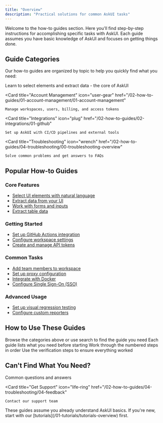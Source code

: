 ```yaml
---
title: "Overview"
description: "Practical solutions for common AskUI tasks"
---
```


Welcome to the how-to guides section. Here you'll find step-by-step instructions for accomplishing specific tasks with AskUI. Each guide assumes you have basic knowledge of AskUI and focuses on getting things done.

## Guide Categories

Our how-to guides are organized by topic to help you quickly find what you need:

<CardGroup cols={2}>
  <Card 
    title="Build AI Agents" 
    icon="robot" 
    href="/02-how-to-guides/05-build-ai-agents/00-build-ai-agents-overview"
  >
    Learn to select elements and extract data - the core of AskUI
  </Card>

  <Card 
    title="Account Management" 
    icon="user-gear" 
    href="/02-how-to-guides/01-account-management/01-account-management"
  >
    Manage workspaces, users, billing, and access tokens
  </Card>
  
  <Card 
    title="Integrations" 
    icon="plug" 
    href="/02-how-to-guides/02-integrations/01-github"
  >
    Set up AskUI with CI/CD pipelines and external tools
  </Card>
  
  <Card 
    title="Troubleshooting" 
    icon="wrench" 
    href="/02-how-to-guides/04-troubleshooting/00-troubleshooting-overview"
  >
    Solve common problems and get answers to FAQs
  </Card>
</CardGroup>

## Popular How-to Guides

### Core Features
- [Select UI elements with natural language](/02-how-to-guides/05-build-ai-agents/01-select-elements)
- [Extract data from your UI](/02-how-to-guides/05-build-ai-agents/02-extract-data)
- [Work with forms and inputs](/02-how-to-guides/05-build-ai-agents/04-work-with-forms)
- [Extract table data](/02-how-to-guides/05-build-ai-agents/03-extract-tables)

### Getting Started
- [Set up GitHub Actions integration](/02-how-to-guides/02-integrations/01-github)
- [Configure workspace settings](/02-how-to-guides/01-account-management/01-account-management)
- [Create and manage API tokens](/02-how-to-guides/01-account-management/04-tokens)

### Common Tasks
- [Add team members to workspace](/02-how-to-guides/01-account-management/02-members-management)
- [Set up proxy configuration](/02-how-to-guides/03-askui-suite/03-proxy)
- [Integrate with Docker](/02-how-to-guides/02-integrations/05-docker)
- [Configure Single Sign-On (SSO)](/02-how-to-guides/02-integrations/07-sso)

### Advanced Usage
- [Set up visual regression testing](/02-how-to-guides/02-integrations/09-visual-regression)
- [Configure custom reporters](/02-how-to-guides/02-integrations/06-reporters)

## How to Use These Guides

<Steps>
  <Step title="Find Your Task">
    Browse the categories above or use search to find the guide you need
  </Step>
  
  <Step title="Check Prerequisites">
    Each guide lists what you need before starting
  </Step>
  
  <Step title="Follow Steps">
    Work through the numbered steps in order
  </Step>
  
  <Step title="Verify Success">
    Use the verification steps to ensure everything worked
  </Step>
</Steps>

## Can't Find What You Need?

<CardGroup cols={2}>
  <Card 
    title="Check FAQ" 
    icon="question-circle" 
    href="/02-how-to-guides/04-troubleshooting/03-faq"
  >
    Common questions and answers
  </Card>
  
  <Card 
    title="Get Support" 
    icon="life-ring" 
    href="/02-how-to-guides/04-troubleshooting/04-feedback"
  >
    Contact our support team
  </Card>
</CardGroup>

<Note>
  These guides assume you already understand AskUI basics. If you're new, start with our [tutorials](/01-tutorials/tutorials-overview) first.
</Note>
